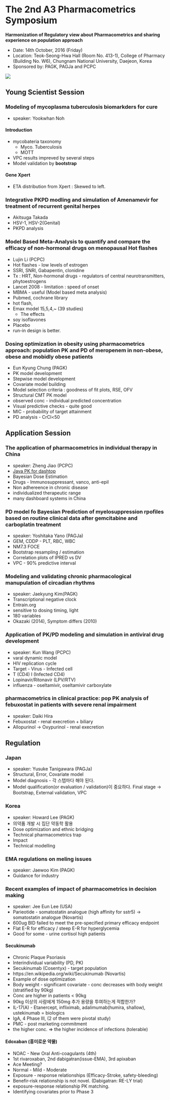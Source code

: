 The 2nd A3 Pharmacometrics Symposium
==========================================

**Harmonization of Regulatory view about Pharmacometrics and sharing experience on population approach**

- Date: 14th October, 2016 (Friday)
- Location: Teok-Seong-Hwa Hall (Room No. 413-1), College of Pharmacy (Building No. W6), Chungnam National University, Daejeon, Korea
- Sponsored by: PAGK, PAGJa and PCPC

![](http://i.imgur.com/L5sx5As.jpg)

Young Scientist Session
-------------

### Modeling of mycoplasma tuberculosis biomarkders for cure
- speaker: Yookwhan Noh

#### Introduction
- mycobateria taxonomy
    - Myco. Tuberculosis
    - MOTT
- VPC results impreved by several steps
- Model validation by **bootstrap**

#### Gene Xpert
- ETA distribution from Xpert : Skewed to left.

### Integrative PKPD modling and simulation of Amenamevir for treatment of recurrent genital herpes
- Akitsuga Takada
- HSV-1, HSV-2(Genital)
- PKPD analysis

### Model Based Meta-Analysis to quantify and compare the efficacy of non-hormonal drugs on menopausal Hot flashes
- Lujin Li (PCPC)
- Hot flashes - low levels of estrogen
- SSRI, SNRI, Gabapentin, clonidine
- Tx : HRT, Non-hormonal drugs - regulators of central neurotransmitters, phytoestrogens
- Lancet 2008 - limitation : speed of onset
- MBMA - useful (Model based meta analysis)
- Pubmed, cochrane library
- hot flash, 
- Emax model
15,5,4,~ (39 studies)
    - The effects
- soy isoflavones
- Placebo
- run-in design is better.

### Dosing optimization in obesity using pharmacometrics approach: population PK and PD of meropenem in non-obese, obese and mobidly obese patients
- Eun Kyung Chung (PAGK)
- PK model development
- Stepwise model development
- Covariate model building
- Model selection criteria : goodness of fit plots, RSE, OFV
- Structural CMT PK model
- observed conc - individual predicted concentration
- Visual predictive checks - quite good
- MIC - probability of target attainment
- PD analysis - CrCl<50

Application Session
-------------

### The application of pharmacometrics in individual therapy in China
- speaker: Zheng Jiao (PCPC)
- [Java PK for dashtop](http://pkpd.kmu.edu.tw/jpkd/)
- Bayesian Dose Estimation
- Drugs - Immunosuppressant, vanco, anti-epil
- Non adhereence in chronic disease
- individualized therapeutic range
- many dashboard systems in China

### PD model fo Bayesian Prediction of myelosuppression rpofiles based on routine clinical data after gemcitabine and carboplatin treatment
- speaker: Yoshitaka Yano (PAGJa)
- GEM, CDDP - PLT, RBC, WBC
- NM7.3 FOCE
- Bootstrap resampling / estimation
- Correlation plots of IPRED vs DV
- VPC - 90% predictive interval

### Modeling and validating chronic pharmacological manupulation of circadian rhythms
- speaker: Jaekyung Kim(PAGK)
- Transcriptional negative clock
- Entrain.org
- sensitive to dosing timing, light
- 180 variables
- Okazaki (2014), Symptom differs (2010)

### Application of PK/PD modeling and simulation in antiviral drug development
- speaker: Kun Wang (PCPC)
- varal dynamic model 
- HIV replication cycle 
- Target - Virus - Infected cell
- T (CD4) I (Infected CD4) 
- Lopinavir/Ritonavir (LPV/RTV) 
- influenza - oseltamivir, oseltamivir carboxylate

### pharmacometrics in clinical practice: pop PK analysis of febuxostat in patients with severe renal impairment
- speaker: Daiki Hira
- Febuxostat - renal execretion + biliary
- Allopurinol -> Oxypurinol - renal execretion

Regulation
-------------

### Japan
- speaker: Yusuke Tanigawara (PAGJa)
- Structural, Error, Covariate model
- Model diagnosis - 각 스텝마다 해야 된다.
- Model qualification(or evaluation / validation)이 중요하다. Final stage -> Bootstrap, External validation, VPC

### Korea
- speaker: Howard Lee (PAGK)
- 의약품 개발 시 집단 약동학 활용
- Dose optimization and ethnic bridging
- Technical pharmacometrics trap
- Impact 
- Technical modelling

### EMA regulations on meling issues
- speaker: Jaewoo Kim (PAGK)
- Guidance for industry

### Recent examples of impact of pharmacometrics in decision making
- speaker: Jee Eun Lee (USA)
- Parieotide - somatostatin analogue (high affinity for sstr5) -> somatostatin analogue (Novartis)
- 600ug BID failed to meet the pre-specified primary efficacy endpoint
- Flat E-R for efficacy / steep E-R for hyperglycemia
- Good for some - urine cortisol high patients 

#### Secukinumab
- Chronic Plaque Psoriasis
- Interindividual variability (PD, PK)
- Secukinumab (Cosentyx) - target population
- https://en.wikipedia.org/wiki/Secukinumab (Novartis)
- Example of dose optimization
- Body weight - significant covariate - conc decreases with body weight (stratified by 90kg)
- Conc are higher in patients < 90kg
- 90kg 이상의 사람에게 150mg 추가 용량을 투여하는게 적합한가?
- IL-17(A) - Etanercept, infliximab, adalimumab(humira, shallow), ustekinumab = biologics
- IgA, 4 Phase III, (2 of them were pivotal study)
- PMC - post marketing commitment
- the higher conc. => the higher incidence of infections (tolerable)

#### Edoxaban (흥미로운 약물)
- NOAC - New Oral Anti-coagulants (4th)
- 1st rivaroxaban, 2nd dabigatran(issue-EMA), 3rd apixaban
- Ace Meeting?
- Normal - Mild - Moderate
- Exposure - response relationships (Efficacy-Stroke, safety-bleeding)
- Benefir-risk relationship is not novel. (Dabigatran: RE-LY trial)
- exposure-response relationship PK matching.
- Identifying covariates prior to Phase 3

